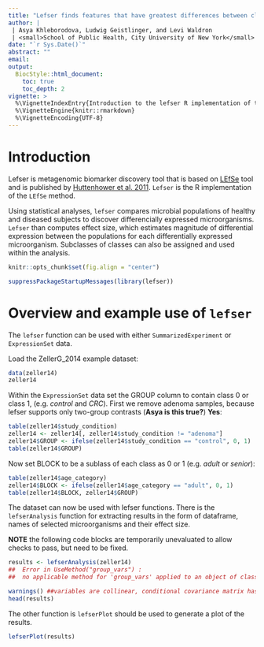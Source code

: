 ```yaml
---
title: "Lefser finds features that have greatest differences between classes."
author: |
 | Asya Khleborodova, Ludwig Geistlinger, and Levi Waldron
 | <small>School of Public Health, City University of New York</small>
date: "`r Sys.Date()`"
abstract: ""
email:
output:
  BiocStyle::html_document:
    toc: true
    toc_depth: 2
vignette: >
  %\VignetteIndexEntry{Introduction to the lefser R implementation of the popular LEfSE software for biomarker discovery in microbiome analysis.}
  %\VignetteEngine{knitr::rmarkdown}
  %\VignetteEncoding{UTF-8}
---
```


# Introduction

Lefser is metagenomic biomarker discovery tool that is based on [LEfSe](https://huttenhower.sph.harvard.edu/galaxy/) tool and is published by [Huttenhower et al. 2011](https://www.ncbi.nlm.nih.gov/pmc/articles/PMC3218848/). `Lefser` is the R implementation of the `LEfSe` method.

Using statistical analyses, `lefser` compares microbial populations of healthy and diseased subjects to discover differencially expressed microorganisms. `Lefser` than computes effect size, which estimates magnitude of differential expression between the populations for each differentially expressed microorganism. Subclasses of classes can also be assigned and used within the analysis.

```r
knitr::opts_chunk$set(fig.align = "center")
```

```r
suppressPackageStartupMessages(library(lefser))
```

# Overview and example use of `lefser`

The `lefser` function can be used with either `SummarizedExperiment`
or `ExpressionSet` data.

Load the ZellerG_2014 example dataset:

```r
data(zeller14)
zeller14
```

Within the `ExpressionSet` data set the GROUP column to contain class 0 or class 1, (e.g. *control* and *CRC*). First we remove adenoma samples, because lefser supports only two-group contrasts (**Asya is this true?**) **Yes**:

```r
table(zeller14$study_condition)
zeller14 <- zeller14[, zeller14$study_condition != "adenoma"]
zeller14$GROUP <- ifelse(zeller14$study_condition == "control", 0, 1)
table(zeller14$GROUP)
```


Now set BLOCK to be a sublass of each class as 0 or 1 (e.g. *adult* or *senior*):

```r
table(zeller14$age_category)
zeller14$BLOCK <- ifelse(zeller14$age_category == "adult", 0, 1)
table(zeller14$BLOCK, zeller14$GROUP)
```

The dataset can now be used with lefser functions. There is the `lefserAnalysis` function for extracting
results in the form of dataframe, names of selected microorganisms and their effect size.

**NOTE** the following code blocks are temporarily unevaluated to allow checks to pass, but need to be fixed.

```r
results <- lefserAnalysis(zeller14)
##  Error in UseMethod("group_vars") :
##  no applicable method for 'group_vars' applied to an object of class ##  "logical"

warnings() ##variables are collinear, conditional covariance matrix has zero diagonal elements - maybe need a different example, or to explain what the collinear variables are and the consequences
head(results)
```

The other function is `lefserPlot` should be used to generate a plot of the results.

```r
lefserPlot(results)
```
